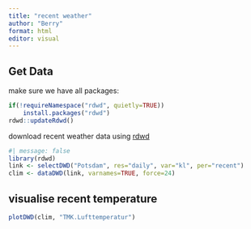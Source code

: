 ```yaml
---
title: "recent weather"
author: "Berry"
format: html
editor: visual
---
```


## Get Data

make sure we have all packages:
```r
if(!requireNamespace("rdwd", quietly=TRUE))
	install.packages("rdwd")
rdwd::updateRdwd()
```

download recent weather data using [rdwd](https://bookdown.org/brry/rdwd/)
```r
#| message: false
library(rdwd)
link <- selectDWD("Potsdam", res="daily", var="kl", per="recent")
clim <- dataDWD(link, varnames=TRUE, force=24)
```

## visualise recent temperature

```r
plotDWD(clim, "TMK.Lufttemperatur")
```

